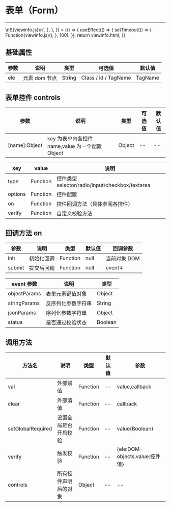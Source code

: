 
# 表单（Form）

---

<Meta title="复用组件/表单(Form)" />

<Canvas>
    <Story
        name="表单(Form)"
        height="150px"
        parameters={{
            docs: {
                source: {
                    code: `${viewinfo.html}\n\n<script type="text/javascript">\n${viewinfo.js}\n</script>`,
                },
            },
        }}
    >
        {() => {
            useEffect(() => {
                setTimeout(() => {
                    Function(viewinfo.js)();
                }, 100);
            });
            return viewinfo.html;
        }}
    </Story>
</Canvas>

## 基础属性

| 参数 | 说明          | 类型   | 可选值               | 默认值  |
| ---- | ------------- | ------ | -------------------- | ------- |
| ele  | 元素 dom 节点 | String | Class / id / TagName | TagName |

## 表单控件 controls

| 参数          | 说明                                            | 类型   | 可选值 | 默认值 |
| ------------- | ----------------------------------------------- | ------ | ------ | ------ |
| [name]:Object | key 为表单内各控件 name,value 为一个配置 Object | Object | --     | --     |

| key     | value    | 说明                                            |
| ------- | -------- | ----------------------------------------------- |
| type    | Function | 控件类型 selector/radio/input/checkbox/textarea |
| options | Function | 控件配置                                        |
| on      | Function | 控件回调方法（具体参阅各控件）                  |
| verify  | Function | 自定义校验方法                                  |

## 回调方法 on

| 参数   | 说明       | 类型     | 默认值 | 回调参数     |
| ------ | ---------- | -------- | ------ | ------------ |
| init   | 初始化回调 | Function | null   | 当前对象 DOM |
| submit | 提交后回调 | Function | null   | event↓       |

| event 参数   | 说明               | 类型    |
| ------------ | ------------------ | ------- |
| objectParams | 表单元素键值对象   | Object  |
| stringParams | 反序列化参数字符串 | String  |
| jsonParams   | 序列化参数字符串   | Object  |
| status       | 是否通过校验状态   | Boolean |

## 调用方法

| 方法名            | 说明                 | 类型     | 默认值 | 参数                                                        |
| ----------------- | -------------------- | -------- | ------ | ----------------------------------------------------------- |
| val               | 外部赋值             | Function | --     | value,callback                                              |
| clear             | 外部清值             | Function | --     | callback                                                    |
| setGlobalRequired | 设置全局是否开启校验 | Function | --     | value(Boolean)                                              |
| verify            | 触发校验             | Function | --     | {ele:DOM-objects,value:控件值} |
| controls          | 所有控件声明后的对象 | Object   | --     | --                                                          |
